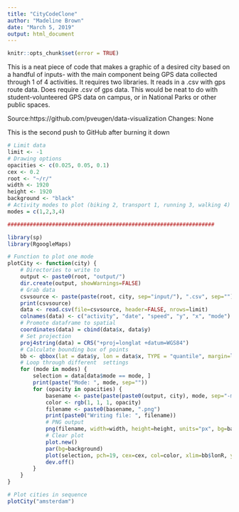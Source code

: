 ```yaml
---
title: "CityCodeClone"
author: "Madeline Brown"
date: "March 5, 2019"
output: html_document
---
```


```r
knitr::opts_chunk$set(error = TRUE)
```
This is a neat piece of code that makes a graphic of a desired city based on a handful of inputs- with the main component being GPS data collected through 1 of 4 activities.
It requires two libraries. 
It reads in a .csv with gps route data. 
Does require .csv of gps data.
This would be neat to do with student-volunteered GPS data on campus, or in National Parks or other public spaces.

Source:https://github.com/pveugen/data-visualization
Changes: None

This is the second push to GitHub after burning it down

```r
# Limit data
limit <- -1
# Drawing options
opacities <- c(0.025, 0.05, 0.1)
cex <- 0.2
root <- "~/r/"
width <- 1920
height <- 1920
background <- "black"
# Activity modes to plot (biking 2, transport 1, running 3, walking 4)
modes = c(1,2,3,4)

#################################################################

library(sp)
library(RgoogleMaps)

# Function to plot one mode
plotCity <- function(city) {
    # Directories to write to
    output <- paste0(root, "output/")
    dir.create(output, showWarnings=FALSE)
    # Grab data
    csvsource <- paste(paste(root, city, sep="input/"), ".csv", sep="")
    print(csvsource)
    data <- read.csv(file=csvsource, header=FALSE, nrows=limit)
    colnames(data) <- c("activity", "date", "speed", "y", "x", "mode")
    # Promote dataframe to spatial
    coordinates(data) = cbind(data$x, data$y)
    # Set projection
    proj4string(data) = CRS("+proj=longlat +datum=WGS84")
    # Calculate bounding box of points
    bb <- qbbox(lat = data$y, lon = data$x, TYPE = "quantile", margin=list(m=c(125, 125, 125, 125), TYPE=c("perc", "abs")[1]))
    # Loop through different  settings
    for (mode in modes) {
        selection = data[data$mode == mode, ]
        print(paste("Mode: ", mode, sep=""))
        for (opacity in opacities) {
            basename <- paste(paste(paste0(output, city), mode, sep="-mode"), sprintf("%04d", opacity*1000), sep="-opacity")
            color <- rgb(1, 1, 1, opacity)
            filename <- paste0(basename, ".png")
            print(paste0("Writing file: ", filename))
            # PNG output
            png(filename, width=width, height=height, units="px", bg=background)
            # Clear plot
            plot.new()
            par(bg=background)
            plot(selection, pch=19, cex=cex, col=color, xlim=bb$lonR, ylim=bb$latR)
            dev.off()
        }
    }
}

# Plot cities in sequence
plotCity("amsterdam")
```


